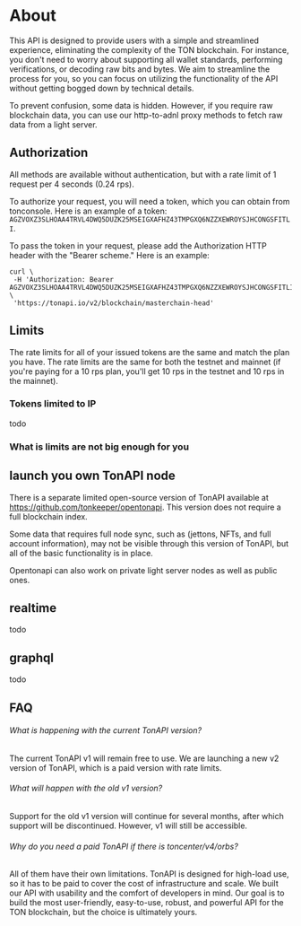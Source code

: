 # About
This API is designed to provide users with a simple and streamlined experience, eliminating the complexity of the TON blockchain. For instance, you don't need to worry about supporting all wallet standards, performing verifications, or decoding raw bits and bytes. We aim to streamline the process for you, so you can focus on utilizing the functionality of the API without getting bogged down by technical details.

To prevent confusion, some data is hidden. However, if you require raw blockchain data, you can use our http-to-adnl proxy methods to fetch raw data from a light server.

## Authorization

All methods are available without authentication, but with a rate limit of 1 request per 4 seconds (0.24 rps).

To authorize your request, you will need a token, which you can obtain from tonconsole. Here is an example of a token: `AGZVOXZ3SLHOAA4TRVL4DWQ5DUZK25MSEIGXAFHZ43TMPGXQ6NZZXEWROYSJHCONGSFITLI`.

To pass the token in your request, please add the Authorization HTTP header with the "Bearer scheme." Here is an example:

```shell
curl \
 -H 'Authorization: Bearer AGZVOXZ3SLHOAA4TRVL4DWQ5DUZK25MSEIGXAFHZ43TMPGXQ6NZZXEWROYSJHCONGSFITLI' \
 'https://tonapi.io/v2/blockchain/masterchain-head'
```

## Limits
The rate limits for all of your issued tokens are the same and match the plan you have. The rate limits are the same for both the testnet and mainnet (if you're paying for a 10 rps plan, you'll get 10 rps in the testnet and 10 rps in the mainnet).

### Tokens limited to IP

todo

### What is limits are not big enough for you

## launch you own TonAPI node
There is a separate limited open-source version of TonAPI available at https://github.com/tonkeeper/opentonapi. This version does not require a full blockchain index.

Some data that requires full node sync, such as (jettons, NFTs, and full account information), may not be visible through this version of TonAPI, but all of the basic functionality is in place.

Opentonapi can also work on private light server nodes as well as public ones.

## realtime

todo

## graphql

todo

## FAQ

###### What is happening with the current TonAPI version?

The current TonAPI v1 will remain free to use. We are launching a new v2 version of TonAPI, which is a paid version with rate limits.

###### What will happen with the old v1 version?

Support for the old v1 version will continue for several months, after which support will be discontinued. However, v1 will still be accessible.

###### Why do you need a paid TonAPI if there is toncenter/v4/orbs?

All of them have their own limitations. TonAPI is designed for high-load use, so it has to be paid to cover the cost of infrastructure and scale. We built our API with usability and the comfort of developers in mind. Our goal is to build the most user-friendly, easy-to-use, robust, and powerful API for the TON blockchain, but the choice is ultimately yours.
